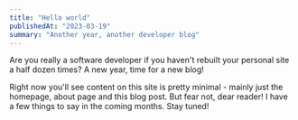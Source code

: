 ```yaml
---
title: "Hello world"
publishedAt: "2023-03-19"
summary: "Another year, another developer blog"
---
```


Are you really a software developer if you haven't rebuilt your personal site a
half dozen times? A new year, time for a new blog!

<StaticTweet id="1637592505385402369" />

Right now you'll see content on this site is pretty minimal - mainly just the
homepage, about page and this blog post. But fear not, dear reader! I have a few
things to say in the coming months. Stay tuned!
